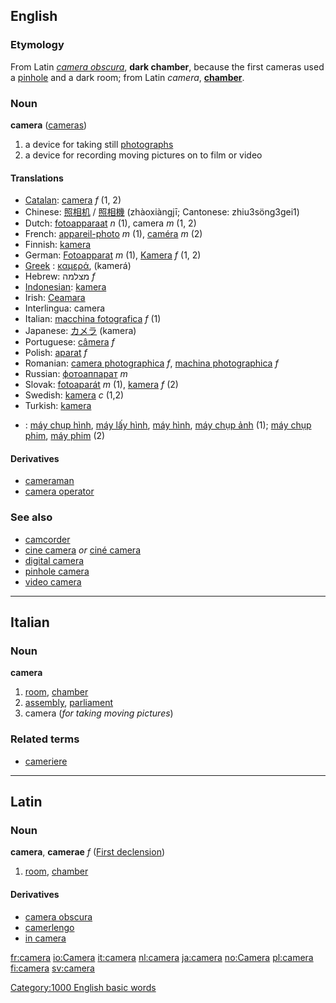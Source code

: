 {{wikipedia}}

==English==
===Etymology===
From Latin ''[[camera obscura]]'', '''dark chamber''', because the first cameras used a [[pinhole]] and a dark room; from Latin ''camera'', '''[[chamber]]'''.

=== Noun ===
'''camera''' ([[cameras]])

#a device for taking still [[photograph]]s
#a device for recording moving pictures on to film or video

====Translations====
*[[w:Catalan language|Catalan]]: [[camera]] ''f'' (1, 2)
*Chinese: [[照相机]] / [[照相機]] (zhàoxiàngjī; Cantonese: zhiu3söng3gei1)
*Dutch: [[fotoapparaat]] ''n'' (1), camera ''m'' (1, 2)
*French: [[appareil-photo]] ''m'' (1), [[caméra]] ''m'' (2)
*Finnish: [[kamera]]
*German: [[Fotoapparat]] ''m'' (1), [[Kamera]] ''f'' (1, 2)
*[[w:Greek language|Greek]]    <!-- Please note that this makes sense, so Greek (Modern) and Greek (Ancient) are listed both under 'G' -->: [[καμερά]], (kamerá)
*Hebrew: מצלמה ''f''
*[[w:Indonesian language|Indonesian]]: [[kamera]]
*Irish: [[Ceamara]]
*Interlingua: camera
*Italian: [[macchina fotografica]] ''f'' (1)
*Japanese: [[カメラ]] (kamera)
*Portuguese: [[câmera]] ''f''
*Polish: [[aparat]] ''f''
*Romanian: [[camera photographica]] ''f'', [[machina photographica]] ''f''
*Russian: [[фотоаппарат]] ''m''
*Slovak: [[fotoaparát]] ''m'' (1), [[kamera]] ''f'' (2)
*Swedish: [[kamera]] ''c'' (1,2)
*Turkish: [[kamera]]
*{{vi}}: [[máy chụp hình]], [[máy lấy hình]], [[máy hình]], [[máy chụp ảnh]] (1); [[máy chụp phim]], [[máy phim]] (2)

====Derivatives====
*[[cameraman]]
*[[camera operator]]

===See also===
*[[camcorder]]
*[[cine camera]] ''or'' [[ciné camera]]
*[[digital camera]]
*[[pinhole camera]]
*[[video camera]]

----

==Italian==
===Noun===
'''camera'''

# [[room]], [[chamber]]
# [[assembly]], [[parliament]]
#camera (''for taking moving pictures'')

===Related terms===
*[[cameriere]]

----

==Latin==
===Noun===
'''camera''', '''camerae''' ''f'' ([[Latin:First declension|First declension]])

#[[room]], [[chamber]]

====Derivatives====
*[[camera obscura]]
*[[camerlengo]]
*[[in camera]]

[[Category:1000 English basic words]]

[[fr:camera]]
[[io:Camera]]
[[it:camera]]
[[nl:camera]]
[[ja:camera]]
[[no:Camera]]
[[pl:camera]]
[[fi:camera]]
[[sv:camera]]